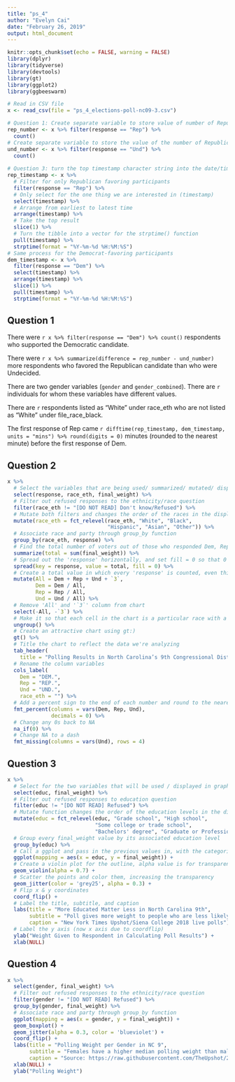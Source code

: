 ```yaml
---
title: "ps_4"
author: "Evelyn Cai"
date: "February 26, 2019"
output: html_document
---
```


```r
knitr::opts_chunk$set(echo = FALSE, warning = FALSE)
library(dplyr)
library(tidyverse)
library(devtools)
library(gt)
library(ggplot2)
library(ggbeeswarm)
```

``` r
# Read in CSV file
x <- read_csv(file = "ps_4_elections-poll-nc09-3.csv")

# Question 1: Create separate variable to store value of number of Republican supporters
rep_number <- x %>% filter(response == "Rep") %>%
  count()
# Create separate variable to store the value of the number of Republican supporters
und_number <- x %>% filter(response == "Und") %>%
  count()
  
# Question 3: turn the top timestamp character string into the date/time format
rep_timestamp <- x %>%
  # Filter for only Republican favoring participants
  filter(response == "Rep") %>%
  # Only select for the one thing we are interested in (timestamp)
  select(timestamp) %>%
  # Arrange from earliest to latest time
  arrange(timestamp) %>%
  # Take the top result
  slice(1) %>%
  # Turn the tibble into a vector for the strptime() function
  pull(timestamp) %>%
  strptime(format = "%Y-%m-%d %H:%M:%S")
# Same process for the Democrat-favoring participants
dem_timestamp <- x %>%
  filter(response == "Dem") %>%
  select(timestamp) %>%
  arrange(timestamp) %>%
  slice(1) %>%
  pull(timestamp) %>%
  strptime(format = "%Y-%m-%d %H:%M:%S")

```
## Question 1

There were `r x %>% filter(response == "Dem") %>% count()` respondents who supported the Democratic candidate.

There were `r x %>% summarize(difference = rep_number - und_number)` more respondents who favored the Republican candidate than who were Undecided.

There are two gender variables (`gender` and `gender_combined`). There are `r ` individuals for whom these variables have different values.

There are `r ` respondents listed as “White” under race_eth who are not listed as “White” under file_race_black.

The first response of Rep came `r difftime(rep_timestamp, dem_timestamp, units = "mins") %>% round(digits = 0)` minutes (rounded to the nearest minute) before the first response of Dem.


## Question 2
```r
x %>%
  # Select the variables that are being used/ summarized/ mutated/ displayed in the chart
  select(response, race_eth, final_weight) %>%
  # Filter out refused responses to the ethnicity/race question
  filter(race_eth != "[DO NOT READ] Don't know/Refused") %>%
  # Mutate both filters and changes the order of the races in the display
  mutate(race_eth = fct_relevel(race_eth, "White", "Black", 
                                "Hispanic", "Asian", "Other")) %>%
  # Associate race and party through group_by function
  group_by(race_eth, response) %>%
  # Find the total number of voters out of those who responded Dem, Rep, and Und
  summarize(total = sum(final_weight)) %>%
  # Spread out the 'response' horizontally, and set fill = 0 so that 0 is the default value for missing values instead of NA
  spread(key = response, value = total, fill = 0) %>%
  # Create a total value in which every 'response' is counted, even third parties, and calculate the proportion of voters of that race for that particular political party
  mutate(All = Dem + Rep + Und + `3`,
         Dem = Dem / All,
         Rep = Rep / All,
         Und = Und / All) %>%
  # Remove 'All' and '`3`' column from chart
  select(-All, -`3`) %>%
  # Make it so that each cell in the chart is a particular race with a particular party, instead of five different groups by race
  ungroup() %>%
  # Create an attractive chart using gt:)
  gt() %>%
  # Title the chart to reflect the data we're analyzing
  tab_header(
    title = "Polling Results in North Carolina’s 9th Congressional District") %>%
  # Rename the column variables
  cols_label(
    Dem = "DEM.",
    Rep = "REP.",
    Und = "UND.",
    race_eth = "") %>%
  # Add a percent sign to the end of each number and round to the nearest whole number
  fmt_percent(columns = vars(Dem, Rep, Und),
              decimals = 0) %>%
  # Change any 0s back to NA
  na_if(0) %>%
  # Change NA to a dash
  fmt_missing(columns = vars(Und), rows = 4)
```

## Question 3

``` r
x %>%
  # Select for the two variables that will be used / displayed in graphic
  select(educ, final_weight) %>%
  # Filter out refused responses to education question
  filter(educ != "[DO NOT READ] Refused") %>%
  # Mutate function changes the order of the education levels in the display
  mutate(educ = fct_relevel(educ, "Grade school", "High school", 
                            "Some college or trade school", 
                            "Bachelors' degree", "Graduate or Professional Degree")) %>%
  # Group every final_weight value by its associated education level
  group_by(educ) %>%
  # Call a ggplot and pass in the previous values in, with the categorical variable on the x-axis (coord flip will occur later)
  ggplot(mapping = aes(x = educ, y = final_weight)) + 
  # Create a violin plot for the outline, alpha value is for transparency
  geom_violin(alpha = 0.7) +
  # Scatter the points and color them, increasing the transparency
  geom_jitter(color = 'grey25', alpha = 0.3) +
  # Flip x & y coordinates
  coord_flip() +
  # Label the title, subtitle, and caption
  labs(title = "More Educated Matter Less in North Carolina 9th",
       subtitle = "Poll gives more weight to people who are less likely to participate in polls",
       caption = "New York Times Upshot/Siena College 2018 live polls") +
  # Label the y axis (now x axis due to coordflip)
  ylab("Weight Given to Respondent in Calculating Poll Results") +
  xlab(NULL) 
```

## Question 4

``` r
x %>%
  select(gender, final_weight) %>%
  # Filter out refused responses to the ethnicity/race question
  filter(gender != "[DO NOT READ] Refused") %>%
  group_by(gender, final_weight) %>%
  # Associate race and party through group_by function
  ggplot(mapping = aes(x = gender, y = final_weight)) + 
  geom_boxplot() +
  geom_jitter(alpha = 0.3, color = 'blueviolet') +
  coord_flip() +
  labs(title = "Polling Weight per Gender in NC 9",
       subtitle = "Females have a higher median polling weight than males",
       caption = "Source: https://raw.githubusercontent.com/TheUpshot/2018-live-poll-results/master/data/elections-poll-nc09-3.csv") +
  xlab(NULL) +
  ylab("Polling Weight")
```